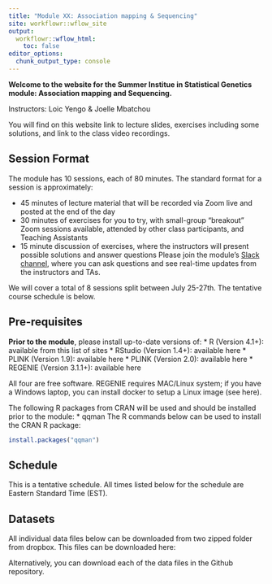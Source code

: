 ```yaml
---
title: "Module XX: Association mapping & Sequencing"
site: workflowr::wflow_site
output:
  workflowr::wflow_html:
    toc: false
editor_options:
  chunk_output_type: console
---
```


**Welcome to the website for the Summer Institue in Statistical Genetics module: Association mapping and Sequencing.**

Instructors: Loic Yengo & Joelle Mbatchou

You will find on this website link to lecture slides, exercises including some solutions, and link to the class video recordings.


## Session Format
The module has 10 sessions, each of 80 minutes. The standard format for a session is approximately:

* 45 minutes of lecture material that will be recorded via Zoom live and posted at the end of the day
* 30 minutes of exercises for you to try, with small-group "breakout" Zoom sessions available, attended by other class participants, and Teaching Assistants
* 15 minute discussion of exercises, where the instructors will present possible solutions and answer questions
Please join the module's [Slack channel](www.expage.com), where you can ask questions and see real-time updates from the instructors and TAs.

We will cover a total of 8 sessions split between July 25-27th. The tentative course schedule is below.


## Pre-requisites

**Prior to the module**, please install up-to-date versions of:
* R (Version 4.1+): available from this list of sites
* RStudio (Version 1.4+): available here
* PLINK (Version 1.9): available here
* PLINK (Version 2.0): available here
* REGENIE (Version 3.1.1+): available here

All four are free software. 
REGENIE requires MAC/Linux system; if you have a Windows laptop, you can install docker to setup a Linux image (see here).

The following R packages from CRAN will be used and should be installed prior to the module:
* qqman
The R commands below can be used to install the CRAN R package:
```r
install.packages("qqman")
```

## Schedule

This is a tentative schedule. All times listed below for the schedule are Eastern Standard Time (EST).

## Datasets

All individual data files below can be downloaded from two zipped folder from dropbox. This files can be downloaded here:

Alternatively, you can download each of the data files in the Github repository.

